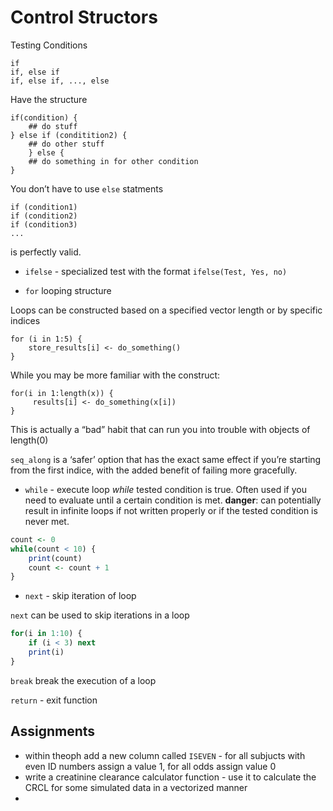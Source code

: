 Control Structors 
========================================================

Testing Conditions

```
if
if, else if 
if, else if, ..., else
```

Have the structure

```
if(condition) {
    ## do stuff
} else if (conditition2) {
    ## do other stuff
    } else {
    ## do something in for other condition
}
```

You don't have to use `else` statments

```
if (condition1)
if (condition2)
if (condition3)
...
```

is perfectly valid.

* `ifelse` - specialized test with the format `ifelse(Test, Yes, no)`

* `for` looping structure

Loops can be constructed based on a specified vector length or by specific indices

```
for (i in 1:5) {
    store_results[i] <- do_something()
}
```

While you may be more familiar with the construct:

```
for(i in 1:length(x)) {
     results[i] <- do_something(x[i])
}
```

This is actually a "bad" habit that can run you into trouble with objects of length(0)

`seq_along` is a 'safer' option that has the exact same effect if you're starting from the first indice, with the added benefit of failing more gracefully.

* `while` - execute loop *while* tested condition is true. Often used if you need to evaluate until a certain condition is met. **danger**: can potentially result in infinite loops if not written properly or if the tested condition is never met.

```r
count <- 0
while(count < 10) {
    print(count)
    count <- count + 1
}
```

* `next` - skip iteration of loop

`next` can be used to skip iterations in a loop 

```r
for(i in 1:10) {
    if (i < 3) next
    print(i)
}
```

`break` break the execution of a loop

`return` - exit function


## Assignments
* within theoph add a new column called `ISEVEN` - for all subjucts with even ID numbers assign a value 1, for all odds assign value 0
* write a creatinine clearance calculator function - use it to calculate the CRCL for some simulated data in a vectorized manner
* 